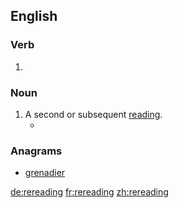 ==English==

===Verb===
{{head|en|present participle}}

# {{present participle of|reread|lang=en|nocat=1}}

===Noun===
{{en-noun}}

# A second or subsequent [[reading]].
#* {{quote-journal|date=July 7, 2007|author=Alice Sebold|title=Shelf Life|work=New York Times|url=http://www.nytimes.com/2007/07/07/opinion/07sebold.html
|passage=This past summer, in between '''rereadings''' of “The Ambassadors” and “The Age of Innocence,” Kazuo Ishiguro’s novel “The Unconsoled” stepped in.}}

===Anagrams===
* [[grenadier#English|grenadier]]

[[de:rereading]]
[[fr:rereading]]
[[zh:rereading]]